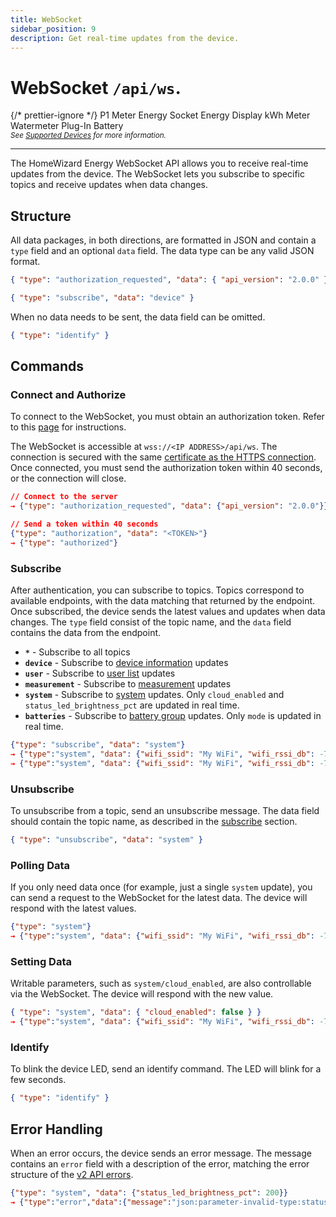 ```yaml
---
title: WebSocket
sidebar_position: 9
description: Get real-time updates from the device.
---
```



# WebSocket `/api/ws`.

{/* prettier-ignore */}
<Badge colorName='hw-green' icon='mdi:check' subtext='Requires Firmware 6.0000 or later'>P1 Meter</Badge>
<Badge colorName='hw-grey' icon='mdi:wrench' subtext='In development'>Energy Socket</Badge>
<Badge colorName='hw-grey' icon='mdi:wrench' subtext='In development'>Energy Display</Badge>
<Badge colorName='hw-purple' icon='mdi:test-tube' subtext='Requires Firmware 5.0000 or later (in beta)'>kWh Meter</Badge>
<Badge colorName='hw-grey' icon='mdi:wrench' subtext='In development'>Watermeter</Badge>
<Badge colorName='hw-green' icon='mdi:check' subtext='Supported'>Plug-In Battery</Badge>
<br />
<sub>_See [Supported Devices](/docs/introduction#devices) for more information._</sub>

---

The HomeWizard Energy WebSocket API allows you to receive real-time updates from the device. The WebSocket lets you subscribe to specific topics and receive updates when data changes.

## Structure

All data packages, in both directions, are formatted in JSON and contain a `type` field and an optional `data` field. The data type can be any valid JSON format.

```json title="Example: Authorization request from device"
{ "type": "authorization_requested", "data": { "api_version": "2.0.0" } }
```

```json title="Example: Subscribe to device information"
{ "type": "subscribe", "data": "device" }
```

When no data needs to be sent, the data field can be omitted.

```json title="Example: Ask device to blink"
{ "type": "identify" }
```

## Commands

### Connect and Authorize

To connect to the WebSocket, you must obtain an authorization token. Refer to this [page](/docs/v2/authorization#create-user-and-get-token) for instructions.

The WebSocket is accessible at `wss://<IP ADDRESS>/api/ws`. The connection is secured with the same [certificate as the HTTPS connection](/docs/v2/authorization#https). Once connected, you must send the authorization token within 40 seconds, or the connection will close.

```json title="Example"
// Connect to the server
→ {"type": "authorization_requested", "data": {"api_version": "2.0.0"}}

// Send a token within 40 seconds
{"type": "authorization", "data": "<TOKEN>"}
→ {"type": "authorized"}
```

### Subscribe

After authentication, you can subscribe to topics. Topics correspond to available endpoints, with the data matching that returned by the endpoint. Once subscribed, the device sends the latest values and updates when data changes. The `type` field consist of the topic name, and the `data` field contains the data from the endpoint.

-   **`*`** - Subscribe to all topics
-   **`device`** - Subscribe to [device information](/docs/v2/device_information) updates
-   **`user`** - Subscribe to [user list](/docs/v2/authorization#list-users) updates
-   **`measurement`** - Subscribe to [measurement](/docs/v2/measurement) updates
-   **`system`** - Subscribe to [system](/docs/v2/system) updates. Only `cloud_enabled` and `status_led_brightness_pct` are updated in real time.
-   **`batteries`** - Subscribe to [battery group](/docs/v2/batteries) updates. Only `mode` is updated in real time.

```json title="Example"
{"type": "subscribe", "data": "system"}
→ {"type":"system", "data": {"wifi_ssid": "My WiFi", "wifi_rssi_db": -70, "cloud_enabled": true, "uptime_s": 42, "status_led_brightness_pct": 100}}
→ {"type":"system", "data": {"wifi_ssid": "My WiFi", "wifi_rssi_db": -70, "cloud_enabled": true, "uptime_s": 42, "status_led_brightness_pct": 70}}
```

### Unsubscribe

To unsubscribe from a topic, send an unsubscribe message. The data field should contain the topic name, as described in the [subscribe](#subscribe) section.

```json title="Example"
{ "type": "unsubscribe", "data": "system" }
```

### Polling Data

If you only need data once (for example, just a single `system` update), you can send a request to the WebSocket for the latest data. The device will respond with the latest values.

```json title="Example"
{"type": "system"}
→ {"type":"system", "data": {"wifi_ssid": "My WiFi", "wifi_rssi_db": -70, "cloud_enabled": true, "uptime_s": 42, "status_led_brightness_pct": 70}}
```

### Setting Data

Writable parameters, such as `system/cloud_enabled`, are also controllable via the WebSocket. The device will respond with the new value.

```json title="Example"
{ "type": "system", "data": { "cloud_enabled": false } }
→ {"type":"system", "data": {"wifi_ssid": "My WiFi", "wifi_rssi_db": -70, "cloud_enabled": false, "uptime_s": 42, "status_led_brightness_pct": 70}}
```

### Identify

To blink the device LED, send an identify command. The LED will blink for a few seconds.

```json title="Example"
{ "type": "identify" }
```

## Error Handling

When an error occurs, the device sends an error message. The message contains an `error` field with a description of the error, matching the error structure of the [v2 API errors](/docs/v2/error-handling).

```json title="Example"
{"type": "system", "data": {"status_led_brightness_pct": 200}}
→ {"type":"error","data":{"message":"json:parameter-invalid-type:status_led_brightness_pct"}}
```
